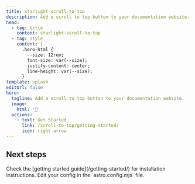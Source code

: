 ```yaml
---
title: starlight-scroll-to-top
description: Add a scroll to top button to your documentation website.
head:
  - tag: title
    content: starlight-scroll-to-top
  - tag: style
    content: |
      .hero-html {
        --size: 12rem;
        font-size: var(--size);
        justify-content: center;
        line-height: var(--size);
      }
template: splash
editUrl: false
hero:
  tagline: Add a scroll to top button to your documentation website.
  image:
    html: '🔋'
  actions:
    - text: Get Started
      link: /scroll-to-top/getting-started/
      icon: right-arrow
---
```



## Next steps

<CardGrid stagger>
  <Card title="Install the plugin" icon="puzzle">
    Check the [getting started guide](/getting-started/) for installation instructions.
  </Card>
  <Card title="Configure the plugin" icon="setting">
    Edit your config in the `astro.config.mjs` file.
  </Card>
</CardGrid>
